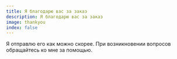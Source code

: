 ```yaml
---
title: Я благодарю вас за заказ
description: Я благодарю вас за заказ
image: thankyou
index: false
---
```



Я отправлю его как можно скорее. При возникновении вопросов  <ContactsButton><A>обращайтесь ко мне за помощью</A></ContactsButton>.

<Box mt={5}>
  <ImageBlock image="thankyou" ratio={3 / 2} caption={false}/>
</Box>
